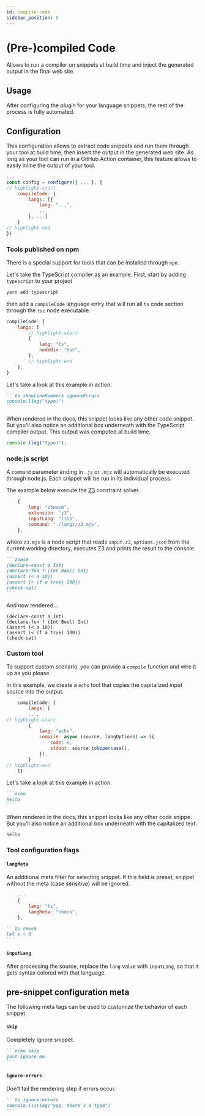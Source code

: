 ```yaml
---
id: compile-code
sidebar_position: 5
---
```


# (Pre-)compiled Code

Allows to run a compiler on snippets at build time and inject the generated output in the final web site.

## Usage

After configuring the plugin for your language snippets, the rest of the process is fully automated.

## Configuration

This configuration allows to extract code snippets and run them through your tool at build time, then insert the
output in the generated web site. As long as your tool can run in a GitHub Action container, this feature allows to easily
inline the output of your tool.

```js title="website/docusaurus.config.js"
...
const config = configure({ ... }, {
// highlight-start
    compileCode: {
        langs: [{
            lang: "...",
            ...
        }, ...]
    }
// highlight-end
})
```

### Tools published on npm

There is a special support for tools that can be installed through `npm`.

Let's take the TypeScript compiler as an example. First, start by adding `typescript` to your project

```bash npm2yarn
yarn add typescript
```

then add a `compileCode` language entry that will run all `ts` code section through the `tsc` node executable.

```js title="website/docusaurus.config.js"
compileCode: {
    langs: [
        // highlight-start
        {
            lang: "ts",
            nodeBin: "tsc",
        },
        // highlight-end
    ];
}
```

Let's take a look at this example in action.

````markdown
```ts showLineNumbers ignoreErrors
console.llog("typo!")
```
````

When rendered in the docs, this snippet looks like any other code snippet. But you'll also notice an additional box
underneath with the TypeScript compiler output. This output was computed at build time.

```ts showLineNumbers ignoreErrors
console.llog("typo!");
```

### node.js script

A `command` parameter ending in `.js` or `.mjs` will automatically
be executed through node.js. 
Each snippet will be run in its individual process.

The example below execute the [Z3](https://github.com/Z3Prover/z3) constraint solver.

```js
    {
        lang: "z3wasm",
        extension: "z3",
        inputLang: "lisp",
        command: "./langs/z3.mjs",
    },
```

where `z3.mjs` is a node script that reads `input.z3`, `options.json` from the current working directory,
executes Z3 and prints the result to the console.

````markdown
```z3asm
(declare-const a Int)
(declare-fun f (Int Bool) Int)
(assert (< a 10))
(assert (< (f a true) 100))
(check-sat)
```
````

And now rendered...

```z3wasm
(declare-const a Int)
(declare-fun f (Int Bool) Int)
(assert (< a 10))
(assert (< (f a true) 100))
(check-sat)
```

### Custom tool

To support custom scenario, you can provide a `compile` function
and wire it up as you please.

In this example, we create a `echo` tool that copies the capitalized input source
into the output.

```js title="website/docusaurus.config.js"
    compileCode: {
        langs: [
        ...,
// highlight-start
        {
            lang: "echo",
            compile: async (source, langOptions) => ({
                code: 0,
                stdout: source.toUppercase(),
            }),
        }
// highlight-end
    ]}
```

Let's take a look at this example in action.

````markdown
```echo
hello
```
````

When rendered in the docs, this snippet looks like any other code snippe.
But you'll also notice an additional box
underneath with the capitalized text.

```echo
hello
```

### Tool configuration flags

#### `langMeta`

An additional meta filter for selecting snippet. If this field is preset, snippet without the meta (case sensitive) 
will be ignored.

```js title="website/docusaurus.config.js"
    ...
    {
        lang: "ts",
        langMeta: "check",
    },
```

````markdown
```ts check
let x = 0
```
````

#### `inputLang`

After processing the source, replace the `lang` value 
with `inputLang`, so that it gets syntax colored with that language.

## pre-snippet configuration meta

The following meta tags can be used to customize the behavior of each snippet.

#### `skip`

Completely ignore snippet.

````markdown
```echo skip
just ignore me
```
````

#### `ignore-errors`

Don't fail the rendering step if errors occur.

````markdown
```ts ignore-errors
console.lllllog("yup, there's a typo")
```
````
